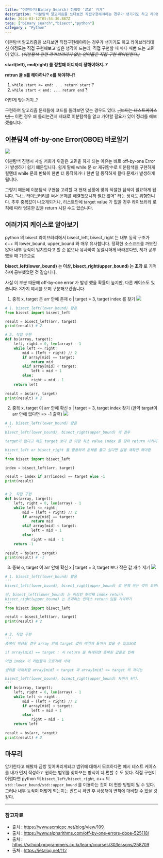 ```yaml
---
title: "이분탐색(Binary Search) 정확히 '알고' 가기"
description: "이분탐색 알고리즘을 쓰다보면 직접구현해야하는 경우가 생기기도 하고 라이브러리대신 이정도는 직접 구현해보고 싶은 생각이 드는데, 직접 구현할 때 마다 매번 드는 고민이 있다.. (이분탐색 관련 라이브러리가 없는 언어들은 직접 구현 해야만한다.)  start(left)"
date: 2024-03-12T05:54:36.887Z
tags: ["binary_search","bisect","python"]
category : "Python"
---
```

이분탐색 알고리즘을 쓰다보면 직접구현해야하는 경우가 생기기도 하고 라이브러리대신 이정도는 직접 구현해보고 싶은 생각이 드는데, 직접 구현할 때 마다 매번 드는 고민이 있다.. _~~(이분탐색 관련 라이브러리가 없는 언어들은 직접 구현 해야만한다.)~~_

**start(left), end(right) 를 정할때 어디까지 정해야하지..?**

**retrun 을 s를 해야하나? e를 해야하나?**

1. ```while start <= end: ... return start``` ?
2. ```while start < end: ... return end``` ?

어떤게 맞는거지..? 

구현하여 알고리즘 문제들에 코드를 돌려보면 맞는 경우도 있다. ~~_(보이는 테스트케이스만)
_~~
이런 경우 왜 틀리는건지 제대로 이분탐색을 알고 가야할 필요가 있어 정리를 해보겠습니다.


## 이분탐색 off-by-one Error(OBOE) 바로알기


![](/images/19645569-ad4e-4352-a07d-6c9e1bee6b15-image.png)



이분탐색 진행시 사실 저희가 위같은 고민을 하게 되는 이유는 바로 off-by-one Error 가 발생하기 쉽기 떄문입니다. 쉽게 말해 while 문 or 재귀함수로 이분탐색을 구현하게 될텐데 while 문의 반복이 한번 더 동작하거나 한번 덜 동작하게 될때 문제가 발생하게 됩니다. 

그렇기 때문에 이분탐색 구현을 고려할 때 현재 상황에 맞춰 적절한 탐색이 필요하게 됩니다. "나는 라이브러리를 써서 문제를 해결했으니까 필요 없어" 라는 생각도 위험합니다. 추후 중복값이 나오게되거나, 리스트안에 target value 가 없을 경우 라이브러리 로직에 따라 엉뚱한 값을 return 시킬 수도 있습니다.

## 여러가지 케이스로 알아보기
python 의 bisect 라이브러리에서 bisect_left, bisect_right 는 내부 동작 구조가 c++ 의 lower_bound, upper_bound 와 매우 유사합니다. 정확한 소스코드를 까보진 않아 내부 동작이 일치한다고 할 순 없으나 유사하여 동일시하게 바라본다면, 제가 공부했을 때 기준으로

**bisect_left(lower_bound) 는 이상, bisect_right(upper_bound) 는 초과** 로 기억하며 공부했었던 것 같습니다.

사실 이 부분 때문에 off-by-one error 가 발생 했을 확률이 높지만, 다른 케이스도 있습니다. 3가지 예시를 보며 구분해보겠습니다.

1. 중복 x, target 은 arr 안에 존재 o |  target = 3, target index 를 찾기
![](/images/image-3.jpg)


```python
# 1. bisect_left(lower_bound) 활용
from bisect import bisect_left

result = bisect_left(arr, target)
print(result) # 2

# 2. 직접 구현
def bs(array, target):
	left, right = 0, len(array) - 1
    while left <= right:
    	mid = (left + right) // 2
        if array[mid] == target:
        	return mid
        elif array[mid] < target:
        	left = mid + 1
        else:
        	right = mid - 1
	return left
    
result = bs(arr, target)
print(result) # 2

```

2. 중복 x, target 이 arr 안에 확신 x | target = 3, target index 찾기
(만약 target이 arr 안에 없다면 => -1 출력)
![](/images/image-4.jpg)


```python
# 1. bisect_left(lower_bound) 활용
'''
bisect_left(lower_bound), bisect_right(upper_bound) 의 경우 

target이 없다고 해도 target 보다 큰 가장 최소 value index 를 찾아 return 시키기 때문에

bisect_left or bisect_right 를 활용하여 문제를 풀고 싶다면 값을 재확인 해야함
'''
from bisect import bisect_left

index = bisect_left(arr, target)

result = index if arr[index] == target else -1
print(result)


# 2. 직접 구현
def bs(array, target):
	left, right = 0, len(array) - 1
    while left <= right:
    	mid = (left + right) // 2
        if array[mid] == target:
        	return mid
        elif array[mid] < target:
        	left = mid + 1
        else:
        	right = mid - 1
	return -1
    
result = bs(arr, target)
print(result) # -1

```


3. 중복 o, target 이 arr 안에 확신 x | target = 3, target 보다 작은 값 개수 세기
![](/images/image-5.jpg)


```python
# 1. bisect_left(lower_bound) 활용
'''
bisect_left(lower_bound), bisect_right(upper_bound) 로 문제 푸는 것이 오히려 효과적인 case

단, bisect_left(lower_bound) 는 이상인 첫번째 index return
bisect_right(upper_bound) 는 초과하는 인덱스 return 임을 기억하기
'''
from bisect import bisect_left

result = bisect_left(arr, target)
print(result) # 2


# 2. 직접 구현
'''
중복이 허용될 경우 array 안에 target 값이 여러개 들어가 있을 수 있으므로 

if array[mid] == target : 시 return 을 하게되면 중복된 값들로 인해

어떤 index 가 리턴될지 모르기에 삭제

범위를 아래처럼 array[mid] < target 과 array[mid] <= target 의 차이는 

bisect_left(lower_bound), bisect_right(upper_bound) 차이가 된다.
'''
def bs(array, target):
	left, right = 0, len(array) - 1
    while left <= right:
    	mid = (left + right) // 2
        if array[mid] < target:
        	left = mid + 1
        else:
        	right = mid - 1
	return left
    
result = bs(arr, target)
print(result) # 2

```

## 마무리
암기한다고 해봤자 금방 잊어버리게되고 범위에 대해서 모호하다면 예시 테스트 케이스를 내가 먼저 작성하고 원하는 범위를 찾아보는 방식이 더 편할 수 도 있다. 직접 구현이 어렵다면 python 의 ```bisect_left/bisect_right```, c++ 의 ```std::lower_bound/std::upper_bound``` 를 이용하는 것이 더 편한 방법이 될 수 있다. 그러나 내부 동작이 어떻게 되는지는 반드시 확인 후 사용해야 변칙에 대비할 수 있을 것 같다.


---
### 참고자료

- 출처 : https://www.acmicpc.net/blog/view/109
- 출처 : https://www.alpharithms.com/off-by-one-errors-oboe-525118/
- 출처 : https://school.programmers.co.kr/learn/courses/30/lessons/258709
- 출처 : https://jetalog.net/112